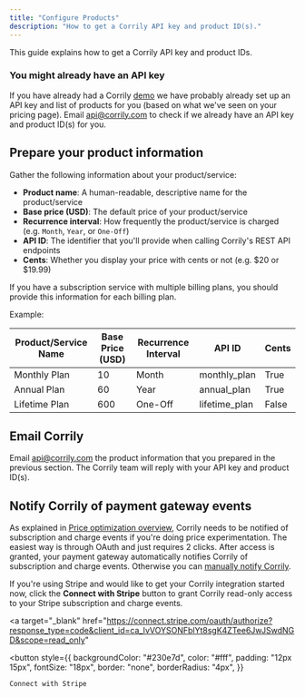 ```yaml
---
title: "Configure Products"
description: "How to get a Corrily API key and product ID(s)."
---
```


This guide explains how to get a Corrily API key and product IDs.

<Info>

<h3>You might already have an API key</h3>

If you have already had a Corrily [demo](https://calendly.com/corrily/demo-call?month=2021-08) we have probably already set up an API key and list of products for you (based on what we've seen on your pricing page). Email [api@corrily.com](mailto:api@corrily.com) to check if we already have an API key and product ID(s) for you.

</Info>

## Prepare your product information

Gather the following information about your product/service:

- **Product name**: A human-readable, descriptive name for the product/service
- **Base price (USD)**: The default price of your product/service
- **Recurrence interval**: How frequently the product/service is charged (e.g. `Month`, `Year`, or `One-Off`)
- **API ID**: The identifier that you'll provide when calling Corrily's REST API endpoints
- **Cents**: Whether you display your price with cents or not (e.g. $20 or $19.99)

If you have a subscription service with multiple billing plans, you should provide this information for each billing plan.

Example:

| Product/Service Name | Base Price (USD) | Recurrence Interval | API ID        | Cents |
| -------------------- | ---------------- | ------------------- | ------------- | ----- |
| Monthly Plan         | 10               | Month               | monthly_plan  | True  |
| Annual Plan          | 60               | Year                | annual_plan   | True  |
| Lifetime Plan        | 600              | One-Off             | lifetime_plan | False |

## Email Corrily

Email [api@corrily.com](mailto:api@corrily.com) the product information that you prepared in the previous section. The Corrily team will reply with your API key and product ID(s).

## Notify Corrily of payment gateway events

As explained in [Price optimization overview](../pricing/price-optimization-overview), Corrily needs to be notified of subscription and charge events if you're doing price experimentation. The easiest way is through OAuth and just requires 2 clicks. After access is granted, your payment gateway automatically notifies Corrily of subscription and charge events. Otherwise you can [manually notify Corrily](../payment-gateways/integration-guide#manually-notify-corrily-of-subscription-and-charge-events).

If you're using Stripe and would like to get your Corrily integration started now, click the **Connect with Stripe** button to grant Corrily read-only access to your Stripe subscription and charge events.

<a
  target="_blank"
  href="https://connect.stripe.com/oauth/authorize?response_type=code&client_id=ca_IvVOYSONFblYt8sgK4ZTee6JwJSwdNGD&scope=read_only"
>

  <button
    style={{
      backgroundColor: "#230e7d",
      color: "#fff",
      padding: "12px 15px",
      fontSize: "18px",
      border: "none",
      borderRadius: "4px",
    }}
  >
    Connect with Stripe
  </button>
  
</a>
